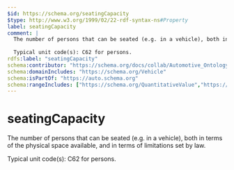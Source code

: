```yaml
---
$id: https://schema.org/seatingCapacity
$type: http://www.w3.org/1999/02/22-rdf-syntax-ns#Property
label: seatingCapacity
comment: |
  The number of persons that can be seated (e.g. in a vehicle), both in terms of the physical space available, and in terms of limitations set by law.
  
  Typical unit code(s): C62 for persons.
rdfs:label: "seatingCapacity"
schema:contributor: "https://schema.org/docs/collab/Automotive_Ontology_Working_Group"
schema:domainIncludes: "https://schema.org/Vehicle"
schema:isPartOf: "https://auto.schema.org"
schema:rangeIncludes: ["https://schema.org/QuantitativeValue","https://schema.org/Number"]
---
```


# seatingCapacity

The number of persons that can be seated (e.g. in a vehicle), both in terms of the physical space available, and in terms of limitations set by law.

Typical unit code(s): C62 for persons.

